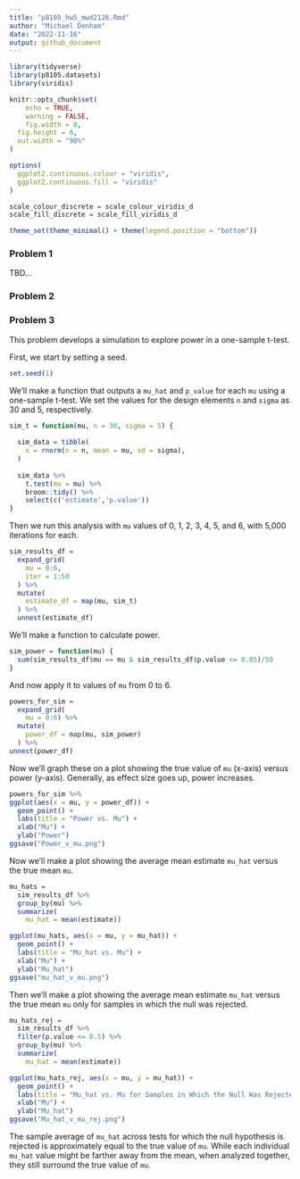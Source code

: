 ```yaml
---
title: "p8105_hw5_mwd2126.Rmd"
author: "Michael Denham"
date: "2022-11-16"
output: github_document
---
```


```r
library(tidyverse)
library(p8105.datasets)
library(viridis)

knitr::opts_chunk$set(
	echo = TRUE,
	warning = FALSE,
	fig.width = 8, 
  fig.height = 6,
  out.width = "90%"
)

options(
  ggplot2.continuous.colour = "viridis",
  ggplot2.continuous.fill = "viridis"
)

scale_colour_discrete = scale_colour_viridis_d
scale_fill_discrete = scale_fill_viridis_d

theme_set(theme_minimal() + theme(legend.position = "bottom"))
```

### Problem 1

TBD...

### Problem 2



### Problem 3

This problem develops a simulation to explore power in a one-sample t-test.

First, we start by setting a seed.

```r
set.seed(1)
```


We'll make a function that outputs a `mu_hat` and `p_value` for each `mu` using a one-sample t-test. 
We set the values for the design elements `n` and `sigma` as 30 and 5, respectively.

```r
sim_t = function(mu, n = 30, sigma = 5) {
  
  sim_data = tibble(
    x = rnorm(n = n, mean = mu, sd = sigma),
  )
  
  sim_data %>% 
    t.test(mu = mu) %>%
    broom::tidy() %>% 
    select(c('estimate','p.value'))
}
```

Then we run this analysis with `mu` values of 0, 1, 2, 3, 4, 5, and 6, with 5,000 iterations for each.

```r
sim_results_df = 
  expand_grid(
    mu = 0:6,
    iter = 1:50
  ) %>% 
  mutate(
    estimate_df = map(mu, sim_t)
  ) %>% 
  unnest(estimate_df)
```

We'll make a function to calculate power.

```r
sim_power = function(mu) {
  sum(sim_results_df$mu == mu & sim_results_df$p.value <= 0.05)/50
}
```

And now apply it to values of `mu` from 0 to 6.

```r
powers_for_sim = 
  expand_grid(
    mu = 0:6) %>% 
  mutate(
    power_df = map(mu, sim_power)
  ) %>% 
unnest(power_df)
```

Now we'll graph these on a plot showing the true value of `mu` (x-axis) versus power (y-axis).
Generally, as effect size goes up, power increases.

```r
powers_for_sim %>% 
ggplot(aes(x = mu, y = power_df)) + 
  geom_point() +
  labs(title = "Power vs. Mu") +
  xlab("Mu") +
  ylab("Power")
ggsave("Power_v_mu.png")
```
Now we'll make a plot showing the average mean estimate `mu_hat` versus the true mean `mu`.

```r
mu_hats =
  sim_results_df %>% 
  group_by(mu) %>% 
  summarize(
    mu_hat = mean(estimate))

ggplot(mu_hats, aes(x = mu, y = mu_hat)) + 
  geom_point() +
  labs(title = "Mu_hat vs. Mu") +
  xlab("Mu") +
  ylab("Mu_hat")
ggsave("mu_hat_v_mu.png")
```
Then we'll make a plot showing the average mean estimate `mu_hat` versus the true mean `mu` only for samples in which the null was rejected.

```r
mu_hats_rej =
  sim_results_df %>%
  filter(p.value <= 0.5) %>% 
  group_by(mu) %>% 
  summarize(
    mu_hat = mean(estimate))

ggplot(mu_hats_rej, aes(x = mu, y = mu_hat)) + 
  geom_point() +
  labs(title = "Mu_hat vs. Mu for Samples in Which the Null Was Rejected") +
  xlab("Mu") +
  ylab("Mu_hat")
ggsave("Mu_hat_v_mu_rej.png")
```
The sample average of `mu_hat` across tests for which the null hypothesis is rejected is approximately equal to the true value of `mu`. While each individual `mu_hat` value might be farther away from the mean, when analyzed together, they still surround the true value of `mu`.
